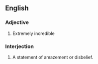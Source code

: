 ==English==
===Adjective===
{{en-adj|pos=[[in-]][[-fucking-]][[credible]]}}
# {{context|vulgar|slang}} Extremely incredible

===Interjection===
{{en-interjection|pos=[[in-]][[-fucking-]][[credible]]}}
# {{context|vulgar|slang}} A statement of amazement or disbelief.